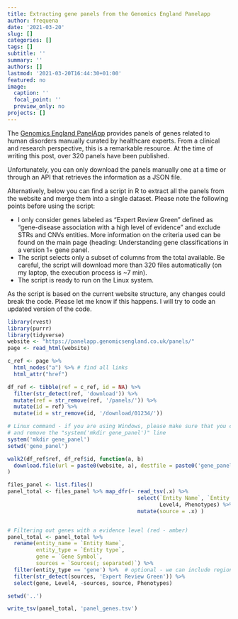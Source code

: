 ```yaml
---
title: Extracting gene panels from the Genomics England Panelapp
author: frequena
date: '2021-03-20'
slug: []
categories: []
tags: []
subtitle: ''
summary: ''
authors: []
lastmod: '2021-03-20T16:44:30+01:00'
featured: no
image:
  caption: ''
  focal_point: ''
  preview_only: no
projects: []
---
```


The [Genomics England PanelApp](https://panelapp.genomicsengland.co.uk/) provides panels of genes related to human disorders manually curated by healthcare experts. From a clinical and research perspective, this is a remarkable resource. At the time of writing this post, over 320 panels have been published.

Unfortunately, you can only download the panels manually one at a time or through an API that retrieves the information as a JSON file.

Alternatively, below you can find a script in R to extract all the panels from the website and merge them into a single dataset. Please note the following points before using the script:

* I only consider genes labeled as "Expert Review Green" defined as "gene-disease association with a high level of evidence" and exclude STRs and CNVs entities. More information on the criteria used can be found on the main page (heading: Understanding gene classifications in a version 1+ gene panel.
* The script selects only a subset of columns from the total available. 
Be careful, the script will download more than 320 files automatically (on my laptop, the execution process is ~7 min).
* The script is ready to run on the Linux system.

As the script is based on the current website structure, any changes could break the code. Please let me know if this happens. I will try to code an updated version of the code.

```r
library(rvest)
library(purrr)
library(tidyverse)
website <- "https://panelapp.genomicsengland.co.uk/panels/"
page <- read_html(website)

c_ref <- page %>%
  html_nodes("a") %>% # find all links
  html_attr("href")

df_ref <- tibble(ref = c_ref, id = NA) %>%
  filter(str_detect(ref, 'download')) %>%
  mutate(ref = str_remove(ref, '/panels/')) %>%
  mutate(id = ref) %>%
  mutate(id = str_remove(id, '/download/01234/'))

# Linux command - if you are using Windows, please make sure that you create a new folder with the name 'gene_panel'
# and remove the "system('mkdir gene_panel')" line
system('mkdir gene_panel')
setwd('gene_panel')

walk2(df_ref$ref, df_ref$id, function(a, b)
  download.file(url = paste0(website, a), destfile = paste0('gene_panel_', b))
)

files_panel <- list.files()
panel_total <- files_panel %>% map_dfr(~ read_tsv(.x) %>% 
                                         select(`Entity Name`, `Entity type`, `Gene Symbol`, `Sources(; separated)`, 
                                                Level4, Phenotypes) %>% 
                                         mutate(source = .x) )


# Filtering out genes with a evidence level (red - amber)
panel_total <- panel_total %>%
  rename(entity_name = `Entity Name`,
         entity_type = `Entity type`,
         gene = `Gene Symbol`,
         sources = `Sources(; separated)`) %>%
  filter(entity_type == 'gene') %>%  # optional - we can include regions in our analysis
  filter(str_detect(sources, 'Expert Review Green')) %>%
  select(gene, Level4, -sources, source, Phenotypes)

setwd('..')

write_tsv(panel_total, 'panel_genes.tsv')
```

